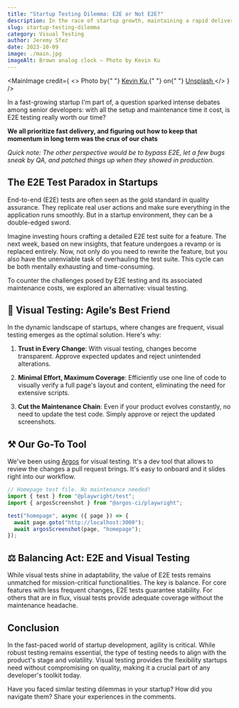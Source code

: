 ```yaml
---
title: "Startup Testing Dilemma: E2E or Not E2E?"
description: In the race of startup growth, maintaining a rapid delivery pace is essential. Yet, to keep that pace, product quality can't take a back seat — it's the shield against disruptive rework and unexpected bugs. While E2E tests stand tall as quality gatekeepers, are they always the right pick? Explore with us to discern the nuances.
slug: startup-testing-dilemma
category: Visual Testing
author: Jeremy Sfez
date: 2023-10-09
image: ./main.jpg
imageAlt: Brown analog clock — Photo by Kevin Ku
---
```


<MainImage
  credit={
    <>
      Photo by{" "}
      <a href="https://unsplash.com/@ikukevk?utm_content=creditCopyText&utm_medium=referral&utm_source=unsplash">
        Kevin Ku
      </a>{" "}
      on{" "}
      <a href="https://unsplash.com/photos/aiyBwbrWWlo?utm_content=creditCopyText&utm_medium=referral&utm_source=unsplash">
        Unsplash
      </a>
    </>
  }
/>

In a fast-growing startup I'm part of, a question sparked intense debates among senior developers: with all the setup and maintenance time it cost, is E2E testing really worth our time?

**We all prioritize fast delivery, and figuring out how to keep that momentum in long term was the crux of our chats**

_Quick note: The other perspective would be to bypass E2E, let a few bugs sneak by QA, and patched things up when they showed in production._

## The E2E Test Paradox in Startups

End-to-end (E2E) tests are often seen as the gold standard in quality assurance. They replicate real user actions and make sure everything in the application runs smoothly. But in a startup environment, they can be a double-edged sword.

Imagine investing hours crafting a detailed E2E test suite for a feature. The next week, based on new insights, that feature undergoes a revamp or is replaced entirely. Now, not only do you need to rewrite the feature, but you also have the unenviable task of overhauling the test suite. This cycle can be both mentally exhausting and time-consuming.

To counter the challenges posed by E2E testing and its associated maintenance costs, we explored an alternative: visual testing.

## 🧿 Visual Testing: Agile’s Best Friend

In the dynamic landscape of startups, where changes are frequent, visual testing emerges as the optimal solution. Here's why:

1. **Trust in Every Change**: With visual testing, changes become transparent. Approve expected updates and reject unintended alterations.

2. **Minimal Effort, Maximum Coverage**: Efficiently use one line of code to visually verify a full page's layout and content, eliminating the need for extensive scripts.

3. **Cut the Maintenance Chain**: Even if your product evolves constantly, no need to update the test code. Simply approve or reject the updated screenshots.

## ⚒️ Our Go-To Tool

We've been using [Argos](https://www.argos-ci.com/) for visual testing. It's a dev tool that allows to review the changes a pull request brings. It's easy to onboard and it slides right into our workflow.

```js
// Homepage test file. No maintenance needed!
import { test } from "@playwright/test";
import { argosScreenshot } from "@argos-ci/playwright";

test("homepage", async ({ page }) => {
  await page.goto("http://localhost:3000");
  await argosScreenshot(page, "homepage");
});
```

## ⚖️ Balancing Act: E2E and Visual Testing

While visual tests shine in adaptability, the value of E2E tests remains unmatched for mission-critical functionalities. The key is balance. For core features with less frequent changes, E2E tests guarantee stability. For others that are in flux, visual tests provide adequate coverage without the maintenance headache.

## Conclusion

In the fast-paced world of startup development, agility is critical. While robust testing remains essential, the type of testing needs to align with the product's stage and volatility. Visual testing provides the flexibility startups need without compromising on quality, making it a crucial part of any developer's toolkit today.

Have you faced similar testing dilemmas in your startup? How did you navigate them? Share your experiences in the comments.
